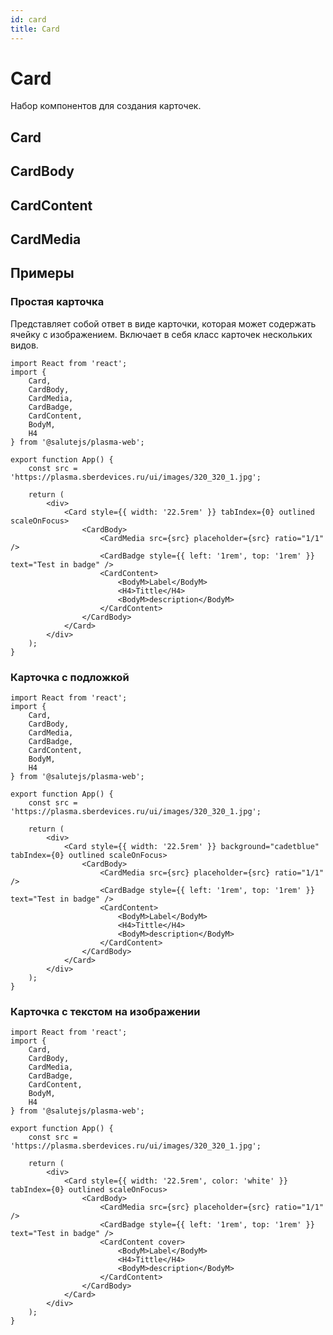 ```yaml
---
id: card
title: Card
---
```



# Card

<Badge />

Набор компонентов для создания карточек.

<StorybookLink name="Card" />

## Card
<Description name="Card" />
<PropsTable name="Card" />

## CardBody
<Description name="CardBody" />

## CardContent
<Description name="CardContent" />
<PropsTable name="CardContent" />

## CardMedia
<Description name="CardMedia" />
<PropsTable name="CardMedia" />

## Примеры

### Простая карточка
Представляет собой ответ в виде карточки, которая может содержать ячейку с изображением.
Включает в себя класс карточек нескольких видов.

```tsx live
import React from 'react';
import { 
    Card, 
    CardBody, 
    CardMedia, 
    CardBadge, 
    CardContent,
    BodyM,
    H4
} from '@salutejs/plasma-web';

export function App() {
    const src = 'https://plasma.sberdevices.ru/ui/images/320_320_1.jpg';

    return (
        <div>
            <Card style={{ width: '22.5rem' }} tabIndex={0} outlined scaleOnFocus>
                <CardBody>
                    <CardMedia src={src} placeholder={src} ratio="1/1" />
                    <CardBadge style={{ left: '1rem', top: '1rem' }} text="Test in badge" />
                    <CardContent>
                        <BodyM>Label</BodyM>
                        <H4>Tittle</H4>
                        <BodyM>description</BodyM>
                    </CardContent>
                </CardBody>
            </Card>
        </div>
    );
}
```

### Карточка с подложкой

```tsx live
import React from 'react';
import { 
    Card, 
    CardBody, 
    CardMedia, 
    CardBadge, 
    CardContent,
    BodyM,
    H4
} from '@salutejs/plasma-web';

export function App() {
    const src = 'https://plasma.sberdevices.ru/ui/images/320_320_1.jpg';

    return (
        <div>
            <Card style={{ width: '22.5rem' }} background="cadetblue" tabIndex={0} outlined scaleOnFocus>
                <CardBody>
                    <CardMedia src={src} placeholder={src} ratio="1/1" />
                    <CardBadge style={{ left: '1rem', top: '1rem' }} text="Test in badge" />
                    <CardContent>
                        <BodyM>Label</BodyM>
                        <H4>Tittle</H4>
                        <BodyM>description</BodyM>
                    </CardContent>
                </CardBody>
            </Card>
        </div>
    );
}
```

### Карточка с текстом на изображении

```tsx live
import React from 'react';
import { 
    Card, 
    CardBody, 
    CardMedia, 
    CardBadge, 
    CardContent,
    BodyM,
    H4
} from '@salutejs/plasma-web';

export function App() {
    const src = 'https://plasma.sberdevices.ru/ui/images/320_320_1.jpg';

    return (
        <div>
            <Card style={{ width: '22.5rem', color: 'white' }} tabIndex={0} outlined scaleOnFocus>
                <CardBody>
                    <CardMedia src={src} placeholder={src} ratio="1/1" />
                    <CardBadge style={{ left: '1rem', top: '1rem' }} text="Test in badge" />
                    <CardContent cover>
                        <BodyM>Label</BodyM>
                        <H4>Tittle</H4>
                        <BodyM>description</BodyM>
                    </CardContent>
                </CardBody>
            </Card>
        </div>
    );
}
```